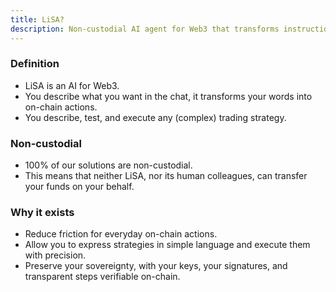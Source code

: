 ```yaml
---
title: LiSA?
description: Non-custodial AI agent for Web3 that transforms instructions into on-chain actions and trading strategies execution.
---
```


### Definition
- LiSA is an AI for Web3.
- You describe what you want in the chat, it transforms your words into on-chain actions.
- You describe, test, and execute any (complex) trading strategy.

### Non-custodial
- 100% of our solutions are non-custodial.
- This means that neither LiSA, nor its human colleagues, can transfer your funds on your behalf.

### Why it exists
- Reduce friction for everyday on-chain actions.
- Allow you to express strategies in simple language and execute them with precision.
- Preserve your sovereignty, with your keys, your signatures, and transparent steps verifiable on-chain.

